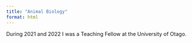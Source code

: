 ```yaml
---
title: "Animal Biology"
format: html
---
```


During 2021 and 2022 I was a Teaching Fellow at the University of Otago.
